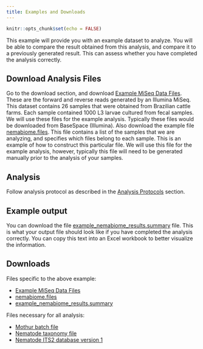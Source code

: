 ```yaml
---
title: Examples and Downloads
---
```


```r
knitr::opts_chunk$set(echo = FALSE)
```

This example will provide you with an example dataset to analyze. You will be able to compare the result obtained from this analysis, and compare it to a previously generated result. This can assess whether you have completed the analysis correctly.

## Download Analysis Files

Go to the download section, and download [Example MiSeq Data Files](downloads/Example MiSeq Data Files.zip). These are the forward and reverse reads generated by an Illumina MiSeq. This dataset contains 26 samples that were obtained from Brazilian cattle farms. Each sample contained 1000 L3 larvae cultured from fecal samples. We will use these files for the example analysis. Typically these files would be downloaded from BaseSpace (Illumina). Also download the example file [nemabiome.files](downloads/nemabiome.files). This file contains a list of the samples that we are analyzing, and specifies which files belong to each sample. This is an example of how to construct this particular file. We will use this file for the example analysis, however, typically this file will need to be generated manually prior to the analysis of your samples. 

## Analysis

Follow analysis protocol as described in the [Analysis Protocols](analysis.html) section. 

## Example output

You can download the file [example_nemabiome_results.summary](downloads/example_nemabiome_results.summary) file. This is what your output file should look like if you have completed the analysis correctly. You can copy this text into an Excel workbook to better visualize the information. 

## Downloads

Files specific to the above example:

* [Example MiSeq Data Files](downloads/Example MiSeq Data Files.zip)
* [nemabiome.files](downloads/nemabiome.files)
* [example_nemabiome_results.summary](downloads/example_nemabiome_results.summary)

Files necessary for all analysis:

* [Mothur batch file](downloads/batchfile.txt)
* [Nematode taxonomy file](downloads/nematode_taxonomy.tax)
* [Nematode ITS2 database version 1](downloads/nematode_ITS2_database_version1.fasta)
